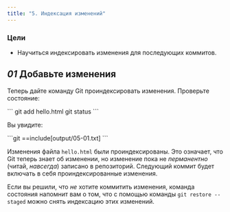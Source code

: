 ```yaml
---
title: "5. Индексация изменений"
---
```


### Цели

- Научиться индексировать изменения для последующих коммитов.

## _01_ Добавьте изменения

Теперь дайте команду Git проиндексировать изменения. Проверьте состояние:

<Run>
```
git add hello.html
git status
```
</Run>

Вы увидите:

<Output>
```git
==include[output/05-01.txt]
```
</Output>

Изменения файла `hello.html` были проиндексированы. Это означает, что Git теперь знает об изменении, но изменение пока не _перманентно_ (читай, _навсегда_) записано в репозиторий. Следующий коммит будет включать в себя проиндексированные изменения.

Если вы решили, что _не_ хотите коммитить изменения, команда состояния напомнит вам о том, что с помощью команды `git restore --staged` можно снять индексацию этих изменений.